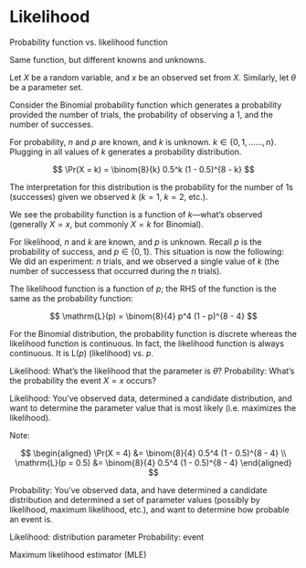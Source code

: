 # Likelihood

Probability function vs. likelihood function

Same function, but different knowns and unknowns.

Let $X$ be a random variable, and $x$ be an observed set from $X$. Similarly, let $\theta$ be a parameter set.

Consider the Binomial probability function which generates a probability provided the number of trials, the probability of observing a 1, and the number of successes.

For probability, $n$ and $p$ are known, and $k$ is unknown. $k \in \{0, 1, \ldots..., n\}$. Plugging in all values of $k$ generates a probability distribution.

$$
\Pr(X = k) = \binom{8}{k} 0.5^k (1 - 0.5)^{8 - k} 
$$

The interpretation for this distribution is the probability for the number of 1s (successes) given we observed $k$ ($k = 1$, $k = 2$, etc.).

We see the probability function is a function of $k$&mdash;what's observed (generally $X = x$, but commonly $X = k$ for Binomial).

For likelihood, $n$ and $k$ are known, and $p$ is unknown. Recall $p$ is the probability of success, and $p \in \{0, 1\}$. This situation is now the following: We did an experiment: $n$ trials, and we observed a single value of $k$ (the number of successess that occurred during the $n$ trials).

The likelihood function is a function of $p$; the RHS of the function is the same as the probability function:

$$
\mathrm{L}(p) = \binom{8}{4} p^4 (1 - p)^{8 - 4}
$$

For the Binomial distribution, the probability function is discrete whereas the likelihood function is continuous. In fact, the likelihood function is always continuous. It is $\mathrm{L}(p)$ (likelihood) vs. $p$.

Likelihood: What's the likelihood that the parameter is $\theta$?
Probability: What's the probability the event $X = x$ occurs?

Likelihood: You've observed data, determined a candidate distribution, and want to determine the parameter value that is most likely (i.e. maximizes the likelihood).

Note:

$$
\begin{aligned}
\Pr(X = 4) &= \binom{8}{4} 0.5^4 (1 - 0.5)^{8 - 4} \\
\mathrm{L}(p = 0.5) &= \binom{8}{4} 0.5^4 (1 - 0.5)^{8 - 4}
\end{aligned}
$$

Probability: You've observed data, and have determined a candidate distribution and determined a set of parameter values (possibly by likelihood, maximum likelihood, etc.), and want to determine how probable an event is.

Likelihood: distribution parameter
Probability: event

Maximum likelihood estimator (MLE)



